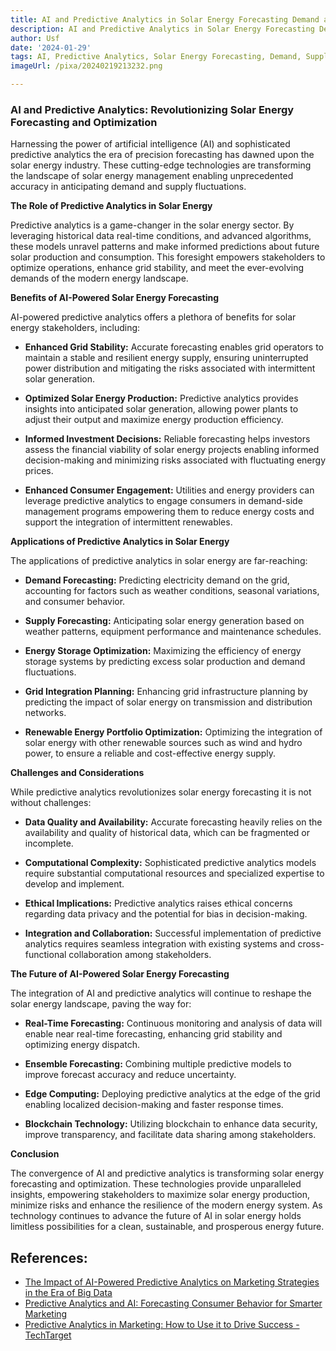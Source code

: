 ```yaml
---
title: AI and Predictive Analytics in Solar Energy Forecasting Demand and Supply
description: AI and Predictive Analytics in Solar Energy Forecasting Demand and Supply
author: Usf
date: '2024-01-29'
tags: AI, Predictive Analytics, Solar Energy Forecasting, Demand, Supply
imageUrl: /pixa/20240219213232.png

---
```

### AI  and  Predictive Analytics:  Revolutionizing Solar Energy Forecasting  and Optimization

Harnessing the power of artificial intelligence (AI) and sophisticated predictive analytics the era of precision forecasting  has dawned upon the solar energy industry. These cutting-edge technologies are transforming the landscape of solar energy management  enabling  unprecedented accuracy in  anticipating  demand and supply fluctuations.

**The Role of Predictive Analytics in Solar Energy**

Predictive analytics is a game-changer in the solar energy sector. By leveraging historical  data real-time conditions, and advanced algorithms, these models unravel patterns and make informed predictions about future solar production and  consumption. This foresight empowers stakeholders to  optimize operations,  enhance grid stability, and meet the  ever-evolving demands of the modern energy landscape.

**Benefits of AI-Powered Solar Energy Forecasting**

AI-powered predictive analytics offers a plethora of benefits for solar energy stakeholders, including:

-  **Enhanced Grid Stability:** Accurate forecasting enables grid operators  to  maintain a stable and resilient energy supply, ensuring uninterrupted power distribution and mitigating the risks associated with intermittent solar generation.

- **Optimized Solar Energy Production:** Predictive analytics provides insights  into anticipated solar generation, allowing power plants to adjust their output and maximize energy  production efficiency.

- **Informed Investment Decisions:** Reliable forecasting helps investors assess the financial viability of  solar energy projects enabling informed decision-making and minimizing risks associated with  fluctuating energy prices.

- **Enhanced Consumer Engagement:** Utilities and energy providers  can leverage predictive  analytics to engage consumers in  demand-side  management programs  empowering them to reduce energy costs and support the integration of intermittent renewables.

**Applications of Predictive Analytics in Solar Energy**

The applications of predictive analytics in solar energy are far-reaching:

- **Demand Forecasting:** Predicting electricity demand  on the grid, accounting for factors such as weather conditions, seasonal variations, and consumer behavior.

-  **Supply Forecasting:** Anticipating solar  energy generation based on weather patterns, equipment performance  and maintenance schedules.

- **Energy Storage Optimization:** Maximizing the efficiency of energy storage systems by predicting excess  solar production  and demand fluctuations.

- **Grid Integration Planning:** Enhancing grid infrastructure planning  by predicting  the impact of solar energy on transmission and distribution networks.

- **Renewable Energy Portfolio Optimization:** Optimizing  the integration of solar  energy with other renewable sources such as wind and hydro power, to ensure a reliable and cost-effective energy supply.

**Challenges and Considerations**

While predictive  analytics revolutionizes solar energy forecasting  it is not without  challenges:

- **Data Quality and Availability:** Accurate forecasting heavily relies on the availability and quality  of historical data, which can be fragmented or incomplete.

- **Computational Complexity:** Sophisticated predictive analytics models require substantial computational resources and specialized expertise to develop and implement.

- **Ethical Implications:** Predictive analytics  raises ethical concerns regarding data  privacy and the  potential for bias in decision-making.

- **Integration and Collaboration:** Successful implementation of predictive analytics requires seamless integration with existing systems and cross-functional collaboration among  stakeholders.

**The Future  of AI-Powered Solar Energy Forecasting**

The integration of AI and predictive analytics will continue to reshape the  solar energy landscape,  paving the way for:

- **Real-Time Forecasting:** Continuous monitoring and analysis of data will enable near real-time forecasting, enhancing  grid stability and optimizing energy dispatch.

- **Ensemble Forecasting:** Combining multiple predictive models to improve forecast accuracy and  reduce uncertainty.

- **Edge Computing:** Deploying predictive analytics at the edge of the grid enabling localized decision-making  and  faster response times.

-  **Blockchain Technology:** Utilizing blockchain  to enhance data security, improve transparency, and facilitate data sharing  among stakeholders.

**Conclusion**

The convergence of AI and predictive analytics is transforming solar  energy forecasting and optimization. These technologies provide unparalleled insights, empowering  stakeholders to maximize solar energy production,  minimize risks and enhance the resilience of the  modern energy system. As technology continues to advance the future of AI in solar energy holds limitless possibilities  for a clean, sustainable, and prosperous energy future.

## References:
- [The Impact of AI-Powered Predictive Analytics on Marketing Strategies in the Era of Big Data](https://bigdataanalyticsnews.com/ai-powered-predictive-analytics-imapct-on-marketing-strategies/)
- [Predictive Analytics and AI: Forecasting Consumer Behavior for Smarter Marketing](https://www.linkedin.com/pulse/predictive-analytics-ai-forecasting-consumer-behavior-smarter-marketing)
- [Predictive Analytics in Marketing: How to Use it to Drive Success - TechTarget](https://www.techtarget.com/searchbusinessanalytics/tip/Predictive-analytics-in-marketing-Achieving-success)
